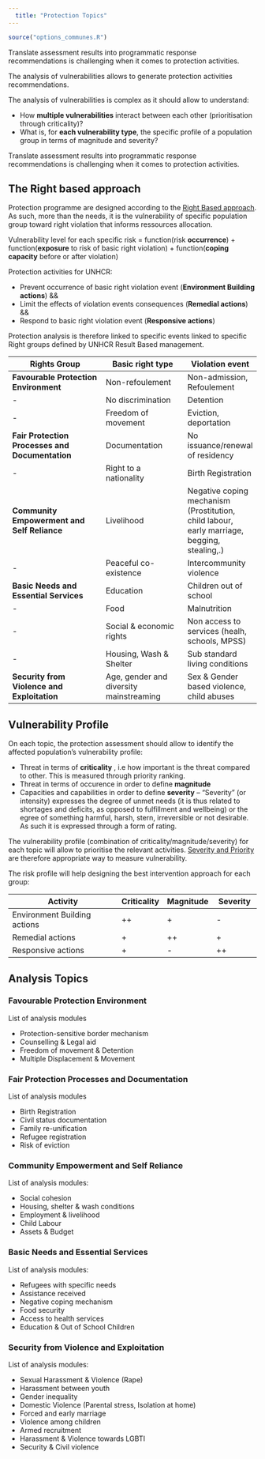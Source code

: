---
  title: "Protection Topics"
---
  
  ```{r options_communes, include=FALSE}
source("options_communes.R")
```
<div class="important">

Translate assessment results into programmatic response recommendations is challenging when it comes to protection activities. 

The analysis of vulnerabilities allows to generate protection activities recommendations.

The analysis of vulnerabilities is complex as it should allow to understand:

 * How **multiple vulnerabilities** interact between each other (prioritisation through criticality)?
 * What is, for **each vulnerability type**, the specific profile of a population group in terms of magnitude and severity?

</div>
Translate assessment results into programmatic response recommendations is challenging when it comes to protection activities. 

## The Right based approach 

Protection programme are designed according to the [Right Based approach](https://en.wikipedia.org/wiki/Rights-based_approach_to_development). As such, more than the needs, it is the vulnerability of specific population group toward right violation that informs ressources allocation.

Vulnerability level for each specific risk =
function(risk **occurrence**) +
function(**exposure** to risk of basic right violation) +
function(**coping capacity** before or after violation)


Protection activities for UNHCR:  

 - Prevent occurrence of basic right violation event (**Environment Building actions**) && 
 - Limit the effects of violation events consequences (**Remedial actions**) && 
 - Respond to basic right violation event  (**Responsive actions**) 


Protection analysis is therefore linked to specific events linked to specific Right groups defined by UNHCR Result Based management.

Rights Group                                    | Basic right type                       | Violation event
----------------------------------------------- |--------------------------------------- | ------------- 
__Favourable Protection Environment__           | Non-refoulement                        | Non-admission, Refoulement
-                                               | No discrimination                      | Detention
-                                               | Freedom of movement                    | Eviction, deportation
__Fair Protection Processes and Documentation__ | Documentation                          | No issuance/renewal of residency
-                                               | Right to a nationality                 | Birth Registration
__Community Empowerment and Self Reliance__     | Livelihood                             | Negative coping mechanism (Prostitution, child labour, early marriage, begging, stealing,.)
-                                               | Peaceful co-existence                  | Intercommunity violence
__Basic Needs and Essential Services__          | Education                              | Children out of school
-                                               | Food                                   | Malnutrition
-                                               | Social & economic rights               | Non access to services (healh, schools, MPSS)
-                                               | Housing, Wash & Shelter                | Sub standard living conditions
__Security from Violence and Exploitation__     | Age, gender and diversity mainstreaming| Sex & Gender based violence, child abuses



## Vulnerability Profile

On each topic, the protection assessment should allow to identify the affected population’s vulnerability profile:

* Threat in terms of   __criticality__ , i.e how important is the threat compared to other. This is measured through priority ranking.
* Threat  in terms of occurence in order to define __magnitude__ 
* Capacities and capabilities in order to define  __severity__ -- "Severity" (or intensity) expresses the degree of unmet needs (it is thus related to shortages and deficits,  as  opposed  to  fulfillment  and  wellbeing) or the egree of something harmful,
harsh, stern, irreversible or not desirable. As such it is expressed through a form of rating.


The vulnerability profile (combination of criticality/magnitude/severity) for each topic will allow to prioritise the relevant activities. [Severity and Priority](http://aldo-benini.org/Level2/HumanitData/Benini_forACAPS_SeverityAndPriority_2013.pdf) are therefore appropriate way to measure vulnerability.

The risk profile will help designing the best intervention approach for each group:

Activity	                     | Criticality |	Magnitude | Severity
------------------------------ |------------ | ---------- |------------ 
Environment Building actions   |  	++       | 	  +       | 	-
Remedial actions               | 	  +        | 	  ++      | 	+
Responsive actions             | 		 +       |     -      | 	++


## Analysis Topics

### Favourable Protection Environment    

List of analysis modules

* Protection-sensitive border mechanism
* Counselling & Legal aid
* Freedom of movement & Detention
* Multiple Displacement & Movement

### Fair Protection Processes and Documentation 

List of analysis modules

* Birth Registration
* Civil status documentation
* Family re-unification
* Refugee registration
* Risk of eviction

### Community Empowerment and Self Reliance 

List of analysis modules:

* Social cohesion
* Housing, shelter & wash conditions
* Employment & livelihood
* Child Labour
* Assets & Budget

### Basic Needs and Essential Services 

List of analysis modules:

* Refugees with specific needs 
* Assistance received
* Negative coping mechanism
* Food security
* Access to health services
* Education & Out of School Children

### Security from Violence and Exploitation

List of analysis modules:

* Sexual Harassment & Violence (Rape) 
* Harassment between youth
* Gender inequality
* Domestic Violence (Parental stress, Isolation at home)
* Forced and early marriage
* Violence among children
* Armed recruitment
* Harassment & Violence towards LGBTI
* Security & Civil violence



